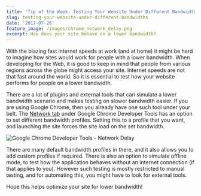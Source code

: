 ```yaml
---
title: 'Tip of the Week: Testing Your Website Under Different Bandwidths'
slug: testing-your-website-under-different-bandwidths
date: '2017-07-26'
feature_image: /images/chrome_network_delay.png
excerpt: How does your site behave on a lower bandwidth?
---
```

With the blazing fast internet speeds at work (and at home) it might be hard to imagine how sites would work for people with a lower bandwidth. When developing for the Web, it is good to keep in mind that people from various regions across the globe might access your site. Internet speeds are not that fast around the world. So it is essential to test how your website performs for people on a lower bandwidth.

There are a lot of plugins and external tools that can simulate a lower bandwidth scenario and makes testing on slower bandwidth easier. If you are using Google Chrome, then you already have one such tool under your belt. The [Network tab](https://developers.google.com/web/tools/chrome-devtools/network-performance/reference#throttling) under Google Chrome Developer Tools has an option to set different bandwidth profiles. Setting this to a profile that you want, and launching the site forces the site load on the set bandwidth.

![Google Chrome Developer Tools - Network Delay](/images/chrome_network_delay.png)

There are many default bandwidth profiles in there, and it also allows you to add custom profiles if required. There is also an option to simulate offline mode, to test how the application behaves without an internet connection (if that applies to you). However such testing is mostly restricted to manual testing, and for automating this, you might have to look for external tools.

Hope this helps optimize your site for lower bandwidth!
